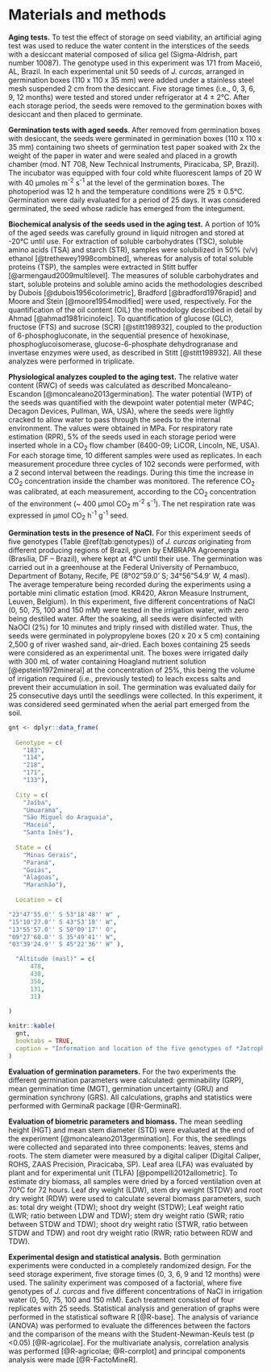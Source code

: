 # Materials and methods

**Aging tests.**  To test the effect of storage on seed viability, an artificial aging test was used to reduce the water content in the interstices of the seeds with a desiccant material composed of silica gel (Sigma-Aldrish, part number 10087). The genotype used in this experiment was 171 from Maceió, AL, Brazil. In each experimental unit 50 seeds of *J. curcas*, arranged in germination boxes (110 x 110 x 35 mm) were added under a stainless steel mesh suspended 2 cm from the desiccant. Five storage times (i.e., 0, 3, 6, 9, 12 months) were tested and stored under refrigerator at 4 ± 2°C. After each storage period, the seeds were removed to the germination boxes with desiccant and then placed to germinate.

**Germination tests with aged seeds**. After removed from germination boxes with desiccant, the seeds were germinated in germination boxes (110 x 110 x 35 mm) containing two sheets of germination test paper soaked with 2x the weight of the paper in water and were sealed and placed in a growth chamber (mod. NT 708, New Technical Instruments, Piracicaba, SP, Brazil). The incubator was equipped with four cold white fluorescent lamps of 20 W with 40 μmoles m^-2^ s^-1^ at the level of the germination boxes. The photoperiod was 12 h and the temperature conditions were 25 ± 0.5°C. Germination were daily evaluated for a period of 25 days. It was considered germinated, the seed whose radicle has emerged from the integument.

**Biochemical analysis of the seeds used in the aging test.** A portion of 10% of the aged seeds was carefully ground in liquid nitrogen and stored at -20°C until use. For extraction of soluble carbohydrates (TSC), soluble amino acids (TSA) and starch (STR), samples were solubilized in 50% (v/v) ethanol [@trethewey1998combined], whereas for analysis of total soluble proteins (TSP), the samples were extracted in Stitt buffer [@armengaud2009multilevel]. The measures of soluble carbohydrates and start, soluble proteins and soluble amino acids the methodologies described by Dubois [@dubois1956colorimetric], Bradford [@bradford1976rapid] and Moore and Stein [@moore1954modified] were used, respectively. For the quantification of the oil content (OIL) the methodology described in detail by Ahmad [@ahmad1981ricinoleic]. To quantification of glucose (GLC), fructose (FTS) and sucrose (SCR) [@stitt198932], coupled to the production of 6-phosphogluconate, in the sequential presence of hexokinase, phosphoglucoisomerase, glucose-6-phosphate dehydrogranase and invertase enzymes were used, as described in Stitt [@stitt198932]. All these analyzes were performed in triplicate.


**Physiological analyzes coupled to the aging test.** The relative water content (RWC) of seeds was calculated as described Moncaleano-Escandon [@moncaleano2013germination]. The water potential (WTP) of the seeds was quantified with the dewpoint water potential meter (WP4C; Decagon Devices, Pullman, WA, USA), where the seeds were lightly cracked to allow water to pass through the seeds to the internal environment. The values were obtained in MPa. For respiratory rate estimation (RPR), 5% of the seeds used in each storage period were inserted whole in a CO~2~ flow chamber (6400-09; LiCOR, Lincoln, NE, USA). For each storage time, 10 different samples were used as replicates. In each measurement procedure three cycles of 102 seconds were performed, with a 2 second interval between the readings. During this time the increase in CO~2~ concentration inside the chamber was monitored. The reference CO~2~ was calibrated, at each measurement, according to the CO~2~ concentration of the environment (~ 400 μmol CO~2~ m^-2^ s^-1^). The net respiration rate was expressed in μmol CO~2~ h^-1^ g^-1^ seed.


**Germination tests in the presence of NaCl.** For this experiment seeds of five genotypes (Table \@ref(tab:genotypes)) of *J. curcas* originating from different producing regions of Brazil, given by EMBRAPA Agroenergia (Brasília, DF – Brazil), where kept at 4°C until their use. The germination was carried out in a greenhouse at the Federal University of Pernambuco, Department of Botany, Recife, PE (8°02"59.0' S; 34°56"54.9' W, 4 masl). The average temperature being recorded during the experiments using a portable mini climatic estation (mod. KR420, Akron Measure Instrument, Leuven, Belgium). In this experiment, five different concentrations of NaCl (0, 50, 75, 100 and 150 mM) were tested in the irrigation water, with zero being destiled water. After the soaking, all seeds were disinfected with NaOCl (2%) for 10 minutes and triply rinsed with distilled water. Thus, the seeds were germinated in polypropylene boxes (20 x 20 x 5 cm) containing 2,500 g of river washed sand, air-dried. Each boxes containing 25 seeds were considered as an experimental unit. The boxes were irrigated daily with 300 mL of water containing Hoagland nutrient solution [@epstein1972mineral] at the concentration of 25%, this being the volume of irrigation required (i.e., previously tested) to leach excess salts and prevent their accumulation in soil. The germination was evaluated daily for 25 consecutive days until the seedlings were collected. In this experiment, it was considered seed germinated when the aerial part emerged from the soil.

```r

gnt <- dplyr::data_frame(
  
  Genotype = c(
    "183", 
    "114", 
    "218", 
    "171",
    "133"),
  
  City = c(
    "Jaíba",
    "Umuarama",
    "São Miguel do Araguaia",
    "Maceió",
    "Santa Inês"),
  
  State = c(
    "Minas Gerais",
    "Paraná",
    "Goiás", 
    "Alagoas",
    "Maranhão"),
  
  Location = c(

"23°47'55.0'' S 53°18'48'' W" ,
"15°10'27.0'' S 43°53'18'' W",
"13°55'57.0'' S 50°09'17'' O",
"09°27'60.0'' S 35°49'41'' W",
"03°39'24.9'' S 45°22'36'' W" ),

  "Altitude (masl)" = c(
      478,
      430,
      350,
      131,
      31)
         
)

knitr::kable(
  gnt,
  booktabs = TRUE,
  caption = "Information and location of the five genotypes of *Jatropha curcas* studied under salinity conditions."
)


```

**Evaluation of germination parameters.** For the two experiments the different germination parameters were calculated: germinability (GRP), mean germination time (MGT), germination uncertainty (GRU) and germination synchrony (GRS). All calculations, graphs and statistics were performed with GerminaR package [@R-GerminaR].

**Evaluation of biometric parameters and biomass.** The mean seedling height (HGT) and mean stem diameter (STD) were evaluated at the end of the experiment [@moncaleano2013germination]. For this, the seedlings were collected and separated into three components: leaves, stems and roots. The stem diameter were measured by a digital caliper (Digital Caliper, ROHS, ZAAS Precision, Piracicaba, SP). Leaf area (LFA) was evaluated by plant and for experimental unit (TLFA) [@pompelli2012allometric]. To estimate dry biomass, all samples were dried by a forced ventilation oven at 70°C for 72 hours. Leaf dry weight (LDW), stem dry weight (STDW) and root dry weight (RDW) were used to calculate several biomass parameters, such as: total dry weight (TDW); shoot dry weight (STDW); Leaf weight ratio (LWR; ratio between LDW and TDW); stem dry weight ratio (SWR; ratio between STDW and TDW); shoot dry weight ratio (STWR, ratio between STDW and TDW) and root dry weight ratio (RWR; ratio between RDW and TDW).

**Experimental design and statistical analysis.** Both germination experiments were conducted in a completely randomized design. For the seed storage experiment, five storage times (0, 3, 6, 9 and 12 months) were used. The salinity experiment was composed of a factorial, where five genotypes of *J. curcas* and five different concentrations of NaCl in irrigation water (0, 50, 75, 100 and 150 mM). Each treatment consisted of four replicates with 25 seeds. Statistical analysis and generation of graphs were performed in the statistical software R [@R-base]. The analysis of variance (ANOVA) was performed to evaluate the differences between the factors and the comparison of the means with the Student-Newman-Keuls test (p <0.05) [@R-agricolae]. For the multivariate analysis, correlation analysis was performed [@R-agricolae; @R-corrplot] and principal components analysis were made [@R-FactoMineR].

